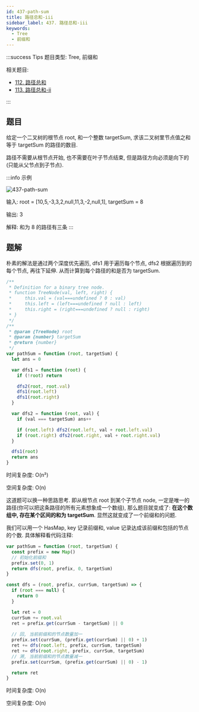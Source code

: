 ```yaml
---
id: 437-path-sum
title: 路径总和-iii
sidebar_label: 437. 路径总和-iii
keywords:
  - Tree
  - 前缀和
---
```


:::success Tips
题目类型: Tree, 前缀和

相关题目:

- [112. 路径总和](/leetcode/easy/112-has-path-sum)
- [113. 路径总和-ii](/leetcode/medium/113-path-sum)

:::

## 题目

给定一个二叉树的根节点 root, 和一个整数 targetSum, 求该二叉树里节点值之和等于 targetSum 的路径的数目.

路径不需要从根节点开始, 也不需要在叶子节点结束, 但是路径方向必须是向下的(只能从父节点到子节点).

:::info 示例

![437-path-sum](../../static/img/437-path-sum.jpg)

输入: root = [10,5,-3,3,2,null,11,3,-2,null,1], targetSum = 8

输出: 3

解释: 和为 8 的路径有三条
:::

## 题解


<Tabs>
  <TabItem value="JavaScript - 朴素解法" label="JavaScript - 朴素解法" default>

朴素的解法是通过两个深度优先遍历, dfs1 用于遍历每个节点, dfs2 根据遍历到的每个节点, 再往下延伸. 从而计算到每个路径的和是否为 targetSum.

```ts
/**
 * Definition for a binary tree node.
 * function TreeNode(val, left, right) {
 *     this.val = (val===undefined ? 0 : val)
 *     this.left = (left===undefined ? null : left)
 *     this.right = (right===undefined ? null : right)
 * }
 */
/**
 * @param {TreeNode} root
 * @param {number} targetSum
 * @return {number}
 */
var pathSum = function (root, targetSum) {
  let ans = 0

  var dfs1 = function (root) {
    if (!root) return

    dfs2(root, root.val)
    dfs1(root.left)
    dfs1(root.right)
  }

  var dfs2 = function (root, val) {
    if (val === targetSum) ans++

    if (root.left) dfs2(root.left, val + root.left.val)
    if (root.right) dfs2(root.right, val + root.right.val)
  }

  dfs1(root)
  return ans
}
```

时间复杂度: O(n²)

空间复杂度: O(n)

</TabItem>
<TabItem value="JavaScript - 前缀和" label="JavaScript - 前缀和">

这道题可以换一种思路思考. 即从根节点 root 到某个子节点 node, 一定是唯一的路径(你可以把这条路径的所有元素想象成一个数组), 那么题目就变成了: **在这个数组中, 存在某个区间的和为 targetSum**. 显然这就变成了一个前缀和的问题.

我们可以用一个 HasMap, key 记录前缀和, value 记录达成该前缀和包括的节点的个数. 具体解释看代码注释:

```ts
var pathSum = function (root, targetSum) {
  const prefix = new Map()
  // 初始化前缀和
  prefix.set(0, 1)
  return dfs(root, prefix, 0, targetSum)
}

const dfs = (root, prefix, currSum, targetSum) => {
  if (root === null) {
    return 0
  }

  let ret = 0
  currSum += root.val
  ret = prefix.get(currSum - targetSum) || 0
  
  // 回, 当前前缀和的节点数量加一
  prefix.set(currSum, (prefix.get(currSum) || 0) + 1)
  ret += dfs(root.left, prefix, currSum, targetSum)
  ret += dfs(root.right, prefix, currSum, targetSum)
  // 溯, 当前前缀和的节点数量减一
  prefix.set(currSum, (prefix.get(currSum) || 0) - 1)

  return ret
}
```

时间复杂度: O(n)

空间复杂度: O(n)

</TabItem>
</Tabs>
